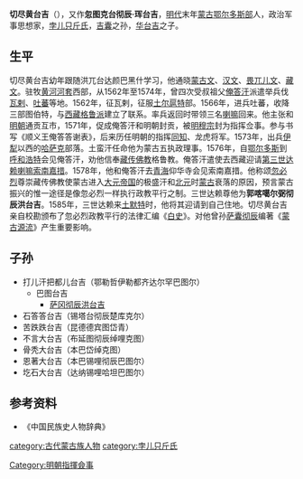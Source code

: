'''切尽黄台吉'''（{{bd|1540年||1587年||catIdx=Q}}），又作'''忽图克台彻辰·珲台吉'''，[[明代|明代]]末年[[蒙古|蒙古]][[鄂尔多斯部|鄂尔多斯部]]人，政治军事思想家，[[孛儿只斤氏|孛儿只斤氏]]，[[吉囊|吉囊]]之孙，[[华台吉|华台吉]]之子。
==生平==
切尽黄台吉幼年跟随洪兀台达颜巴黑什学习，他通晓[[蒙古文|蒙古文]]、[[汉文|汉文]]、[[维吾尔文|畏兀儿文]]、[[藏文|藏文]]。驻牧[[黄河|黄河]][[河套|河套]]西部，从1562年至1574年，曾四次受叔祖父[[俺答汗|俺答汗]]派遣举兵伐[[瓦剌|瓦剌]]、[[吐蕃|吐蕃]]等地。1562年，征瓦剌，征服[[土尔扈特|土尔扈特]]部。1566年，进兵吐蕃，收降三部图伯特，与[[西藏|西藏]][[格鲁派|格鲁派]]建立了联系。率兵返回时带领三名[[喇嘛|喇嘛]]回来。他主张和[[明朝|明朝]]通贡互市，1571年，促成俺答汗和明朝封贡，被[[明穆宗|明穆宗]]封为指挥佥事。参与书写《顺义王俺答答谢表》，后来历任明朝的指挥[[同知|同知]]、龙虎将军。1573年，出兵[[伊犁|伊犁]]以西的[[哈萨克|哈萨克]]部落。土蛮汗任命他为蒙古五执政理事。1576年，自[[鄂尔多斯|鄂尔多斯]]到[[呼和浩特|呼和浩特]]会见俺答汗，劝他信奉[[藏传佛教|藏传佛教]]格鲁教。俺答汗遣使去西藏迎请[[第三世达赖喇嘛|第三世达赖喇嘛]][[索南嘉措|索南嘉措]]。1578年，他和俺答汗去[[青海|青海]]仰华寺会见索南嘉措。他称颂[[忽必烈|忽必烈]]尊崇藏传佛教使蒙古进入[[大元帝国|大元帝国]]的极盛汗和[[北元|北元]]时[[蒙古|蒙古]]衰落的原因，预言蒙古振兴的惟一途径是像忽必烈一样执行政教平行之制。三世达赖尊他为'''郭喀噶尔弼彻辰洪台吉'''。1585年，三世达赖来[[土默特|土默特]]时，他将其迎请到自己住地。切尽黄台吉亲自校勘颁布了忽必烈政教平行的法律汇编《[[白史|白史]]》。对他曾孙[[萨囊彻辰|萨囊彻辰]]编著《[[蒙古源流|蒙古源流]]》产生重要影响。
==子孙==
*打儿汗把都儿台吉（鄂勒哲伊勒都齐达尔罕巴图尔）
**巴图台吉
***[[萨冈彻辰洪台吉|萨冈彻辰洪台吉]]
*石答答台吉（锡塔台彻辰楚库克尔）
*苦跌跌台吉（昆德德宾图岱青）
*不言大台吉（布延图彻辰绰哩克图）
*骨秃大台吉（本巴岱绰克图）
*恩著大台吉（本巴锡哩彻辰巴图尔）
*圪石大台吉（达纳锡哩哈坦巴图尔）

==参考资料==
*《中国民族史人物辞典》

[[category:古代蒙古族人物|category:古代蒙古族人物]]
[[category:孛儿只斤氏|category:孛儿只斤氏]]
[[Category:明朝指揮僉事|Category:明朝指揮僉事]]